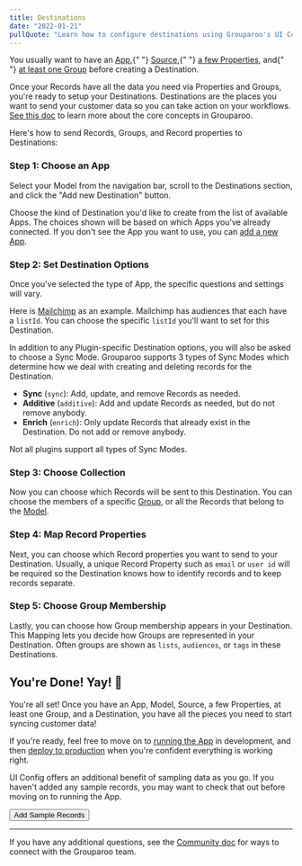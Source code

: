 ```yaml
---
title: Destinations
date: "2022-01-21"
pullQuote: "Learn how to configure destinations using Grouparoo's UI Config."
---
```


<Alert variant="warning">
  <p className="mb-0">
    You usually want to have an <a href="/docs/config/apps">App</a>,{" "}
    <a href="/docs/config/sources">Source</a>,{" "}
    <a href="/docs/config/properties">a few Properties</a>, and{" "}
    <a href="/docs/config/groups">at least one Group</a> before creating a
    Destination.
  </p>
</Alert>

Once your Records have all the data you need via Properties and Groups, you're ready to setup your Destinations.
Destinations are the places you want to send your customer data so you can take action on your workflows. [See this doc](/docs/getting-started/product-concepts) to learn more about the core concepts in Grouparoo.

Here's how to send Records, Groups, and Record properties to Destinations:

### Step 1: Choose an App

Select your Model from the navigation bar, scroll to the Destinations section, and click the "Add new Destination" button.

<ImageInBrowserFrame
  centered
  alt="UI Config: Add Destination"
  src="/images/docs/guides/config/destination--01-add.png"
  width={1072}
  height={800}
/>

Choose the kind of Destination you'd like to create from the list of available Apps. The choices shown will be based on which Apps you've already connected. If you don't see the App you want to use, you can [add a new App](/docs/config/apps).

<ImageInBrowserFrame
  centered
  alt="UI Config: Choose App"
  src="/images/docs/guides/config/destination--02-app.png"
  width={1140}
  height={800}
/>

### Step 2: Set Destination Options

Once you've selected the type of App, the specific questions and settings will vary.

Here is [Mailchimp](https://mailchimp.com/) as an example. Mailchimp has audiences that each have a `listId`. You can choose the specific `listId` you'll want to set for this Destination.

<ImageInBrowserFrame
  centered
  alt="UI Config: Mailchimp Details"
  src="/images/docs/guides/config/destination--03-name.png"
  width={1139}
  height={800}
/>

In addition to any Plugin-specific Destination options, you will also be asked to choose a Sync Mode. Grouparoo supports 3 types of Sync Modes which determine how we deal with creating and deleting records for the Destination.

- **Sync** (`sync`): Add, update, and remove Records as needed.
- **Additive** (`additive`): Add and update Records as needed, but do not remove anybody.
- **Enrich** (`enrich`): Only update Records that already exist in the Destination. Do not add or remove anybody.

Not all plugins support all types of Sync Modes.

### Step 3: Choose Collection

Now you can choose which Records will be sent to this Destination. You can choose the members of a specific [Group](/docs/getting-started/product-concepts#group), or all the Records that belong to the [Model](/docs/getting-started/product-concepts#model).

<ImageInBrowserFrame
  centered
  alt="UI Config: Choose Group"
  src="/images/docs/guides/config/destination--04-group.png"
  width={1132}
  height={800}
/>

### Step 4: Map Record Properties

Next, you can choose which Record properties you want to send to your Destination. Usually, a unique Record Property such as `email` or `user id` will be required so the Destination knows how to identify records and to keep records separate.

<ImageInBrowserFrame
  centered
  alt="UI Config: Map Record Properties"
  src="/images/docs/guides/config/destination--05-property.png"
  width={1132}
  height={800}
/>

### Step 5: Choose Group Membership

Lastly, you can choose how Group membership appears in your Destination. This Mapping lets you decide how Groups are represented in your Destination. Often groups are shown as `lists`, `audiences`, or `tags` in these Destinations.

<ImageInBrowserFrame
  centered
  alt="UI Config: Choose Group Membership"
  src="/images/docs/guides/config/destination--06-mappings.png"
  width={1139}
  height={800}
/>

<GeneratedConfigFile
  configDir="destinations"
  docPath="/docs/config/code-config/destinations"
/>

## You're Done! Yay! 🎉

You're all set! Once you have an App, Model, Source, a few Properties, at least one Group, and a Destination, you have all the pieces you need to start syncing customer data!

If you're ready, feel free to move on to [running the App](/docs/running) in development, and then [deploy to production](/docs/deployment) when you're confident everything is working right.

UI Config offers an additional benefit of sampling data as you go. If you haven't added any sample records, you may want to check that out before moving on to running the App.

<Button href="/docs/config/records" variant="outline-primary">
  Add Sample Records
</Button>

---

If you have any additional questions, see the [Community doc](/docs/community) for ways to connect with the Grouparoo team.
